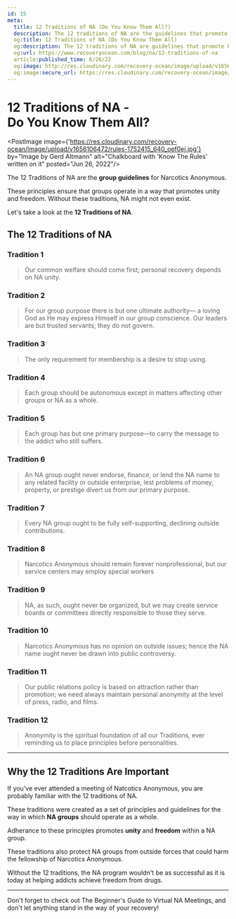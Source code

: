 ```yaml
---
id: 15
meta:
  title: 12 Traditions of NA (Do You Know Them All?)
  description: The 12 traditions of NA are the guidelines that promote harmony and success for groups in Narcotics Anonymous.
  og:title: 12 Traditions of NA (Do You Know Them All)
  og:description: The 12 traditions of NA are guidelines that promote harmony and success for groups in Narcotics Anonymous.
  og:url: https://www.recoveryocean.com/blog/na/12-traditions-of-na
  article:published_time: 6/26/22
  og:image: http://res.cloudinary.com/recovery-ocean/image/upload/v1656106472/rules-1752415_640_oef0ej.jpg
  og:image:secure_url: https://res.cloudinary.com/recovery-ocean/image/upload/v1656106472/rules-1752415_640_oef0ej.jpg
---
```


# 12 Traditions of NA -<br/> Do You Know Them All?
<PostImage image={'https://res.cloudinary.com/recovery-ocean/image/upload/v1656106472/rules-1752415_640_oef0ej.jpg'} by="Image by Gerd Altmann" alt="Chalkboard with 'Know The Rules' written on it" posted="Jun 26, 2022"/>

The 12 Traditions of NA are the **group guidelines** for Narcotics Anonymous. 

These principles ensure that groups operate in a way that promotes unity and freedom. Without these traditions, NA might not even exist.

Let's take a look at the **12 Traditions of NA**.

## The 12 Traditions of NA

### Tradition 1
> Our common welfare should come first; personal recovery
depends on NA unity.

### Tradition 2
> For our group purpose there is but one ultimate authority—
a loving God as He may express Himself in our group
conscience. Our leaders are but trusted servants; they do
not govern.

### Tradition 3
> The only requirement for membership is a desire to stop using.

### Tradition 4
> Each group should be autonomous except in matters
affecting other groups or NA as a whole.

### Tradition 5
> Each group has but one primary purpose—to carry the
message to the addict who still suffers.

### Tradition 6
> An NA group ought never endorse, finance, or lend the NA
name to any related facility or outside enterprise, lest
problems of money, property, or prestige divert us from our
primary purpose.

### Tradition 7
> Every NA group ought to be fully self-supporting, declining
outside contributions.

### Tradition 8
>  Narcotics Anonymous should remain forever nonprofessional,
but our service centers may employ special workers

### Tradition 9
>  NA, as such, ought never be organized, but we may create
service boards or committees directly responsible to those
they serve.

### Tradition 10
> Narcotics Anonymous has no opinion on outside issues; hence
the NA name ought never be drawn into public controversy.

### Tradition 11
> Our public relations policy is based on attraction rather than
promotion; we need always maintain personal anonymity at
the level of press, radio, and films.

### Tradition 12
> Anonymity is the spiritual foundation of all our Traditions,
ever reminding us to place principles before personalities.

<hr />

## Why the 12 Traditions Are Important

If you've ever attended a meeting of Natcotics Anonymous, you are probably familiar with the 12 traditions of NA. 

These traditions were created as a set of principles and guidelines for the way in which **NA groups** should operate as a whole. 

Adherance to these principles promotes **unity** and **freedom** within a NA group. 

These traditions also protect NA groups from outside forces that could harm the fellowship of Narcotics Anonymous. 

Without the 12 traditions, the NA program wouldn't be as successful as it is today at helping addicts achieve freedom from drugs.

<hr />

Don't forget to check out <Link to='/blog/na/virtual-na-meetings-beginners-guide'>The Beginner's Guide to Virtual NA Meetings</Link>, and don't let anything stand in the way of your recovery!